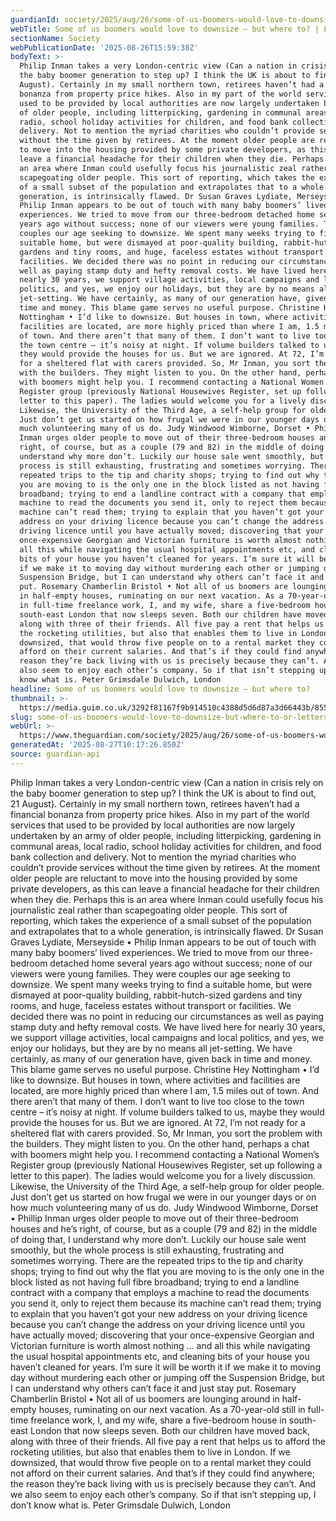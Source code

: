 ```yaml
---
guardianId: society/2025/aug/26/some-of-us-boomers-would-love-to-downsize-but-where-to
webTitle: Some of us boomers would love to downsize – but where to? | Letters
sectionName: Society
webPublicationDate: '2025-08-26T15:59:38Z'
bodyText: >-
  Philip Inman takes a very London-centric view (Can a nation in crisis rely on
  the baby boomer generation to step up? I think the UK is about to find out, 21
  August). Certainly in my small northern town, retirees haven’t had a financial
  bonanza from property price hikes. Also in my part of the world services that
  used to be provided by local authorities are now largely undertaken by an army
  of older people, including litterpicking, gardening in communal areas, local
  radio, school holiday activities for children, and food bank collection and
  delivery. Not to mention the myriad charities who couldn’t provide services
  without the time given by retirees. At the moment older people are reluctant
  to move into the housing provided by some private developers, as this can
  leave a financial headache for their children when they die. Perhaps this is
  an area where Inman could usefully focus his journalistic zeal rather than
  scapegoating older people. This sort of reporting, which takes the experience
  of a small subset of the population and extrapolates that to a whole
  generation, is intrinsically flawed. Dr Susan Graves Lydiate, Merseyside •
  Philip Inman appears to be out of touch with many baby boomers’ lived
  experiences. We tried to move from our three-bedroom detached home several
  years ago without success; none of our viewers were young families. They were
  couples our age seeking to downsize. We spent many weeks trying to find a
  suitable home, but were dismayed at poor-quality building, rabbit-hutch-sized
  gardens and tiny rooms, and huge, faceless estates without transport or
  facilities. We decided there was no point in reducing our circumstances as
  well as paying stamp duty and hefty removal costs. We have lived here for
  nearly 30 years, we support village activities, local campaigns and local
  politics, and yes, we enjoy our holidays, but they are by no means all
  jet-setting. We have certainly, as many of our generation have, given back in
  time and money. This blame game serves no useful purpose. Christine Hey
  Nottingham • I’d like to downsize. But houses in town, where activities and
  facilities are located, are more highly priced than where I am, 1.5 miles out
  of town. And there aren’t that many of them. I don’t want to live too close to
  the town centre – it’s noisy at night. If volume builders talked to us, maybe
  they would provide the houses for us. But we are ignored. At 72, I’m not ready
  for a sheltered flat with carers provided. So, Mr Inman, you sort the problem
  with the builders. They might listen to you. On the other hand, perhaps a chat
  with boomers might help you. I recommend contacting a National Women’s
  Register group (previously National Housewives Register, set up following a
  letter to this paper). The ladies would welcome you for a lively discussion.
  Likewise, the University of the Third Age, a self-help group for older people.
  Just don’t get us started on how frugal we were in our younger days or on how
  much volunteering many of us do. Judy Windwood Wimborne, Dorset • Phillip
  Inman urges older people to move out of their three-bedroom houses and he’s
  right, of course, but as a couple (79 and 82) in the middle of doing that, I
  understand why more don’t. Luckily our house sale went smoothly, but the whole
  process is still exhausting, frustrating and sometimes worrying. There are the
  repeated trips to the tip and charity shops; trying to find out why the flat
  you are moving to is the only one in the block listed as not having full fibre
  broadband; trying to end a landline contract with a company that employs a
  machine to read the documents you send it, only to reject them because its
  machine can’t read them; trying to explain that you haven’t got your new
  address on your driving licence because you can’t change the address on your
  driving licence until you have actually moved; discovering that your
  once-expensive Georgian and Victorian furniture is worth almost nothing … and
  all this while navigating the usual hospital appointments etc, and cleaning
  bits of your house you haven’t cleaned for years. I’m sure it will be worth it
  if we make it to moving day without murdering each other or jumping off the
  Suspension Bridge, but I can understand why others can’t face it and just stay
  put. Rosemary Chamberlin Bristol • Not all of us boomers are lounging around
  in half-empty houses, ruminating on our next vacation. As a 70-year-old still
  in full-time freelance work, I, and my wife, share a five-bedroom house in
  south-east London that now sleeps seven. Both our children have moved back,
  along with three of their friends. All five pay a rent that helps us to afford
  the rocketing utilities, but also that enables them to live in London. If we
  downsized, that would throw five people on to a rental market they could not
  afford on their current salaries. And that’s if they could find anywhere; the
  reason they’re back living with us is precisely because they can’t. And we
  also seem to enjoy each other’s company. So if that isn’t stepping up, I don’t
  know what is. Peter Grimsdale Dulwich, London
headline: Some of us boomers would love to downsize – but where to?
thumbnail: >-
  https://media.guim.co.uk/3292f81167f9b914510c4388d5d6d87a3d66443b/855_209_3959_3167/500.jpg
slug: some-of-us-boomers-would-love-to-downsize-but-where-to-or-letters
webUrl: >-
  https://www.theguardian.com/society/2025/aug/26/some-of-us-boomers-would-love-to-downsize-but-where-to
generatedAt: '2025-08-27T10:17:26.850Z'
source: guardian-api
---
```

Philip Inman takes a very London-centric view (Can a nation in crisis rely on the baby boomer generation to step up? I think the UK is about to find out, 21 August). Certainly in my small northern town, retirees haven’t had a financial bonanza from property price hikes. Also in my part of the world services that used to be provided by local authorities are now largely undertaken by an army of older people, including litterpicking, gardening in communal areas, local radio, school holiday activities for children, and food bank collection and delivery. Not to mention the myriad charities who couldn’t provide services without the time given by retirees. At the moment older people are reluctant to move into the housing provided by some private developers, as this can leave a financial headache for their children when they die. Perhaps this is an area where Inman could usefully focus his journalistic zeal rather than scapegoating older people. This sort of reporting, which takes the experience of a small subset of the population and extrapolates that to a whole generation, is intrinsically flawed. Dr Susan Graves Lydiate, Merseyside • Philip Inman appears to be out of touch with many baby boomers’ lived experiences. We tried to move from our three-bedroom detached home several years ago without success; none of our viewers were young families. They were couples our age seeking to downsize. We spent many weeks trying to find a suitable home, but were dismayed at poor-quality building, rabbit-hutch-sized gardens and tiny rooms, and huge, faceless estates without transport or facilities. We decided there was no point in reducing our circumstances as well as paying stamp duty and hefty removal costs. We have lived here for nearly 30 years, we support village activities, local campaigns and local politics, and yes, we enjoy our holidays, but they are by no means all jet-setting. We have certainly, as many of our generation have, given back in time and money. This blame game serves no useful purpose. Christine Hey Nottingham • I’d like to downsize. But houses in town, where activities and facilities are located, are more highly priced than where I am, 1.5 miles out of town. And there aren’t that many of them. I don’t want to live too close to the town centre – it’s noisy at night. If volume builders talked to us, maybe they would provide the houses for us. But we are ignored. At 72, I’m not ready for a sheltered flat with carers provided. So, Mr Inman, you sort the problem with the builders. They might listen to you. On the other hand, perhaps a chat with boomers might help you. I recommend contacting a National Women’s Register group (previously National Housewives Register, set up following a letter to this paper). The ladies would welcome you for a lively discussion. Likewise, the University of the Third Age, a self-help group for older people. Just don’t get us started on how frugal we were in our younger days or on how much volunteering many of us do. Judy Windwood Wimborne, Dorset • Phillip Inman urges older people to move out of their three-bedroom houses and he’s right, of course, but as a couple (79 and 82) in the middle of doing that, I understand why more don’t. Luckily our house sale went smoothly, but the whole process is still exhausting, frustrating and sometimes worrying. There are the repeated trips to the tip and charity shops; trying to find out why the flat you are moving to is the only one in the block listed as not having full fibre broadband; trying to end a landline contract with a company that employs a machine to read the documents you send it, only to reject them because its machine can’t read them; trying to explain that you haven’t got your new address on your driving licence because you can’t change the address on your driving licence until you have actually moved; discovering that your once-expensive Georgian and Victorian furniture is worth almost nothing … and all this while navigating the usual hospital appointments etc, and cleaning bits of your house you haven’t cleaned for years. I’m sure it will be worth it if we make it to moving day without murdering each other or jumping off the Suspension Bridge, but I can understand why others can’t face it and just stay put. Rosemary Chamberlin Bristol • Not all of us boomers are lounging around in half-empty houses, ruminating on our next vacation. As a 70-year-old still in full-time freelance work, I, and my wife, share a five-bedroom house in south-east London that now sleeps seven. Both our children have moved back, along with three of their friends. All five pay a rent that helps us to afford the rocketing utilities, but also that enables them to live in London. If we downsized, that would throw five people on to a rental market they could not afford on their current salaries. And that’s if they could find anywhere; the reason they’re back living with us is precisely because they can’t. And we also seem to enjoy each other’s company. So if that isn’t stepping up, I don’t know what is. Peter Grimsdale Dulwich, London
